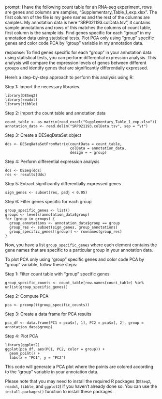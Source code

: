prompt:
I have the following count table for an RNA-seq experiment, rows are genes and columns are samples, "Supplementary_Table_1_exp.xlsx". The first column of the file is my gene names and the rest of the columns are samples. My annotation data is here  "SRP021193.colData.tsv", it contains sample annotations and rows of this matches the columns of count table, first column is the sample ids. Find genes specific for each "group" in my annotation data  using statistical tests. Plot PCA only using "group" specific genes and color code PCA by "group" variable in my annotation data.

response:
To find genes specific for each "group" in your annotation data using statistical tests, you can perform differential expression analysis. This analysis will compare the expression levels of genes between different groups and identify genes that are significantly differentially expressed.

Here's a step-by-step approach to perform this analysis using R:

Step 1: Import the necessary libraries
```
library(DESeq2)
library(readxl)
library(tibble)
```

Step 2: Import the count table and annotation data
```
count_table <- as.matrix(read_excel("Supplementary_Table_1_exp.xlsx"))
annotation_data <- read.delim("SRP021193.colData.tsv", sep = "\t")
```

Step 3: Create a DESeqDataSet object
```
dds <- DESeqDataSetFromMatrix(countData = count_table,
                              colData = annotation_data,
                              design = ~ group)
```

Step 4: Perform differential expression analysis
```
dds <- DESeq(dds)
res <- results(dds)
```

Step 5: Extract significantly differentially expressed genes
```
sign_genes <- subset(res, padj < 0.05)
```

Step 6: Filter genes specific for each group
```
group_specific_genes <- list()
groups <- levels(annotation_data$group)
for (group in groups) {
  group_annotations <- annotation_data$group == group
  group_res <- subset(sign_genes, group_annotations)
  group_specific_genes[[group]] <- rownames(group_res)
}
```

Now, you have a list `group_specific_genes` where each element contains the gene names that are specific to a particular group in your annotation data.

To plot PCA only using "group" specific genes and color code PCA by "group" variable, follow these steps:

Step 1: Filter count table with "group" specific genes
```
group_specific_counts <- count_table[row.names(count_table) %in% unlist(group_specific_genes)]
```

Step 2: Compute PCA
```
pca <- prcomp(t(group_specific_counts))
```

Step 3: Create a data frame for PCA results
```
pca_df <- data.frame(PC1 = pca$x[, 1], PC2 = pca$x[, 2], group = annotation_data$group)
```

Step 4: Plot PCA
```
library(ggplot2)
ggplot(pca_df, aes(PC1, PC2, color = group)) +
  geom_point() +
  labs(x = "PC1", y = "PC2")
```

This code will generate a PCA plot where the points are colored according to the "group" variable in your annotation data.

Please note that you may need to install the required R packages (`DESeq2`, `readxl`, `tibble`, and `ggplot2`) if you haven't already done so. You can use the `install.packages()` function to install these packages.
